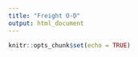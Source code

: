 ```yaml
---
title: "Freight O-D"
output: html_document
---
```


```r
knitr::opts_chunk$set(echo = TRUE)
```
